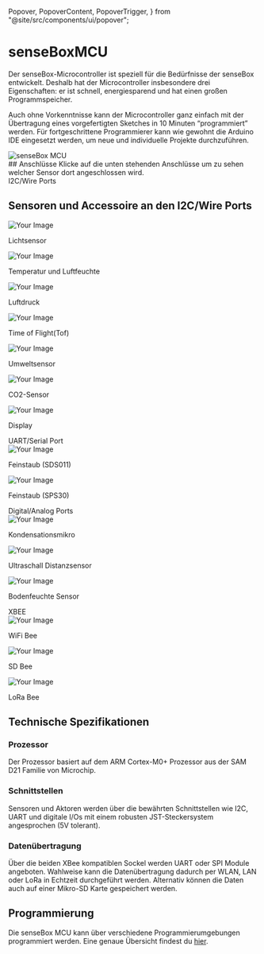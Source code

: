   Popover,
  PopoverContent,
  PopoverTrigger,
} from "@site/src/components/ui/popover";

<div className = "flex flex-col justify-center items-center">
    <h1>senseBoxMCU</h1>
    <p>Der senseBox-Microcontroller ist speziell für die Bedürfnisse der senseBox entwickelt. Deshalb hat der Microcontroller insbesondere drei Eigenschaften: er ist schnell, energiesparend und hat einen großen Programmspeicher. </p>
    <p>
    Auch ohne Vorkenntnisse kann der Microcontroller ganz einfach mit der Übertragung eines vorgefertigten Sketches in 10 Minuten “programmiert” werden. Für fortgeschrittene Programmierer kann wie gewohnt die Arduino IDE eingesetzt werden, um neue und individuelle Projekte durchzuführen.
    </p>  
    <div>
        <img src={mcuPorts} alt="senseBox MCU" />
    </div>
</div>
## Anschlüsse
Klicke auf die unten stehenden Anschlüsse um zu sehen welcher Sensor dort angeschlossen wird. 
<div className="flex flex-row justify-evenly">
    <Popover>
          <PopoverTrigger className="flex justify-center cursor-pointer bg-white border-solid border-1 rounded-md w-[10rem] p-2 hover:bg-gray-100">
            I2C/Wire Ports
          </PopoverTrigger>
          <PopoverContent>
            <div>
              <h2>Sensoren und Accessoire an den I2C/Wire Ports</h2>
              <div className="flex flex-col lg:flex-row">
                <div className="flex flex-col items-center">
                  <img
                    src={lightSensor}
                    alt="Your Image"
                    className="w-[5rem] lg:w-[10rem]"
                  />
                  <p className=" text-gray-500">Lichtsensor</p>
                </div>
                <div className="flex flex-col items-center">
                  <img
                    src={tempSensor}
                    alt="Your Image"
                    className="w-[5rem] lg:w-[10rem]"
                  />
                  <p className=" text-gray-500">Temperatur und Luftfeuchte</p>
                </div>
                <div className="flex flex-col items-center">
                  <img
                    src={pressureSensor}
                    alt="Your Image"
                    className="w-[5rem] lg:w-[10rem]"
                  />
                  <p className=" text-gray-500">Luftdruck</p>
                </div>
                <div className="flex flex-col items-center">
                  <img
                    src={tofSensor}
                    alt="Your Image"
                    className="w-[5rem] lg:w-[10rem]"
                  />
                  <p className=" text-gray-500">Time of Flight(Tof)</p>
                </div>
                <div className="flex flex-col items-center">
                  <img
                    src={umweltsensor}
                    alt="Your Image"
                    className="w-[5rem] lg:w-[10rem]"
                  />
                  <p className=" text-gray-500">Umweltsensor</p>
                </div>
                <div className="flex flex-col items-center">
                  <img
                    src={CO2Sensor}
                    alt="Your Image"
                    className="w-[5rem] lg:w-[10rem]"
                  />
                  <p className=" text-gray-500">CO2-Sensor</p>
                </div>
                <div className="flex flex-col items-center">
                  <img
                    src={display}
                    alt="Your Image"
                    className="w-[5rem] lg:w-[10rem]"
                  />
                  <p className=" text-gray-500">Display</p>
                </div>
              </div>
            </div>
            </PopoverContent>
    </Popover>
    <Popover>
        <PopoverTrigger className="flex justify-center cursor-pointer bg-white border-solid border-1 rounded-md w-[10rem] p-2 hover:bg-gray-100">
        UART/Serial Port
        </PopoverTrigger>
        <PopoverContent>
        <div className="flex flex-col lg:flex-row">
            <div className="flex flex-col items-center">
                <img
                src={feinstaubSds}
                alt="Your Image"
                className="w-[5rem] lg:w-[10rem]"
                />
                <p className=" text-gray-500">Feinstaub (SDS011)</p>
            </div>
            <div className="flex flex-col items-center">
                <img
                src={feinstaubSps}
                alt="Your Image"
                className="w-[5rem] lg:w-[10rem]"
                />
                <p className=" text-gray-500">Feinstaub (SPS30)</p>
            </div>
        </div>
        </PopoverContent>
    </Popover>
    <Popover>
          <PopoverTrigger className="flex justify-center cursor-pointer bg-white border-solid border-1 rounded-md w-[10rem] p-2 hover:bg-gray-100">
            Digital/Analog Ports
          </PopoverTrigger>
          <PopoverContent>
            <div className="flex flex-col lg:flex-row">
                <div className="flex flex-col items-center">
                    <img
                    src={mikro}
                    alt="Your Image"
                    className="w-[5rem] lg:w-[10rem]"
                    />
                    <p className=" text-gray-500">Kondensationsmikro</p>
                </div>
                <div className="flex flex-col items-center">
                    <img
                    src={ultrasonic}
                    alt="Your Image"
                    className="w-[5rem] lg:w-[10rem]"
                    />
                    <p className=" text-gray-500">Ultraschall Distanzsensor</p>
                </div>
                <div className="flex flex-col items-center">
                    <img
                    src={truebner}
                    alt="Your Image"
                    className="w-[5rem] lg:w-[10rem]"
                    />
                    <p className=" text-gray-500">Bodenfeuchte Sensor</p>
                </div>
            </div>
            </PopoverContent>
    </Popover>
        <Popover>
          <PopoverTrigger className="flex justify-center cursor-pointer bg-white border-solid border-1 rounded-md w-[10rem] p-2 hover:bg-gray-100">
            XBEE
          </PopoverTrigger>
          <PopoverContent>
          <div className="flex flex-col lg:flex-row">
            <div className="flex flex-col items-center">
                <img
                src={wifiBee}
                alt="Your Image"
                className="w-[5rem] lg:w-[10rem]"
                />
                <p className=" text-gray-500">WiFi Bee</p>
             </div>
            <div className="flex flex-col items-center">
                <img
                src={sdBee}
                alt="Your Image"
                className="w-[5rem] lg:w-[10rem]"
                />
                <p className=" text-gray-500">SD Bee</p>
            </div>
            <div className="flex flex-col items-center">
                <img
                src={loraBee}
                alt="Your Image"
                className="w-[5rem] lg:w-[10rem]"
                />
                <p className=" text-gray-500">LoRa Bee</p>
            </div>
            </div>
        </PopoverContent>
    </Popover>

</div>

## Technische Spezifikationen

### Prozessor

Der Prozessor basiert auf dem ARM Cortex-M0+ Prozessor aus der SAM D21 Familie von Microchip.

### Schnittstellen

Sensoren und Aktoren werden über die bewährten Schnittstellen wie I2C, UART und digitale I/Os mit einem robusten JST-Steckersystem angesprochen (5V tolerant).

### Datenübertragung

Über die beiden XBee kompatiblen Sockel werden UART oder SPI Module angeboten. Wahlweise kann die Datenübertragung dadurch per WLAN, LAN oder LoRa in Echtzeit durchgeführt werden. Alternativ können die Daten auch auf einer Mikro-SD Karte gespeichert werden.

## Programmierung

Die senseBox MCU kann über verschiedene Programmierumgebungen programmiert werden. Eine genaue Übersicht findest du [hier](/arduino/allgemein-sensebox-editoren/).
